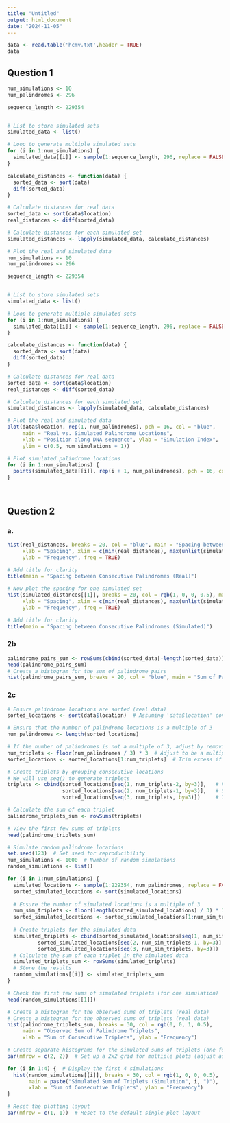 ---
title: "Untitled"
output: html_document
date: "2024-11-05"
---
```{r}
data <- read.table('hcmv.txt',header = TRUE)
data
```
## Question 1
```{r}
num_simulations <- 10
num_palindromes <- 296

sequence_length <- 229354


# List to store simulated sets
simulated_data <- list()

# Loop to generate multiple simulated sets
for (i in 1:num_simulations) {
  simulated_data[[i]] <- sample(1:sequence_length, 296, replace = FALSE)
}
```


```{r}
calculate_distances <- function(data) {
  sorted_data <- sort(data)
  diff(sorted_data)
}

# Calculate distances for real data
sorted_data <- sort(data$location)
real_distances <- diff(sorted_data)

# Calculate distances for each simulated set
simulated_distances <- lapply(simulated_data, calculate_distances)

# Plot the real and simulated data
num_simulations <- 10
num_palindromes <- 296

sequence_length <- 229354


# List to store simulated sets
simulated_data <- list()

# Loop to generate multiple simulated sets
for (i in 1:num_simulations) {
  simulated_data[[i]] <- sample(1:sequence_length, 296, replace = FALSE)
}
```


```{r}
calculate_distances <- function(data) {
  sorted_data <- sort(data)
  diff(sorted_data)
}

# Calculate distances for real data
sorted_data <- sort(data$location)
real_distances <- diff(sorted_data)

# Calculate distances for each simulated set
simulated_distances <- lapply(simulated_data, calculate_distances)

# Plot the real and simulated data
plot(data$location, rep(1, num_palindromes), pch = 16, col = "blue",
     main = "Real vs. Simulated Palindrome Locations",
     xlab = "Position along DNA sequence", ylab = "Simulation Index",
     ylim = c(0.5, num_simulations + 1))

# Plot simulated palindrome locations
for (i in 1:num_simulations) {
  points(simulated_data[[i]], rep(i + 1, num_palindromes), pch = 16, col = "red")
}




```

## Question 2
### a. 
```{r}
hist(real_distances, breaks = 20, col = "blue", main = "Spacing between Consecutive Palindromes (Real)",
     xlab = "Spacing", xlim = c(min(real_distances), max(unlist(simulated_distances))),
     ylab = "Frequency", freq = TRUE)

# Add title for clarity
title(main = "Spacing between Consecutive Palindromes (Real)")

# Now plot the spacing for one simulated set
hist(simulated_distances[[1]], breaks = 20, col = rgb(1, 0, 0, 0.5), main = "Spacing between Consecutive Palindromes (Simulated)",
     xlab = "Spacing", xlim = c(min(real_distances), max(unlist(simulated_distances))),
     ylab = "Frequency", freq = TRUE)

# Add title for clarity
title(main = "Spacing between Consecutive Palindromes (Simulated)")

```
### 2b
```{r}
palindrome_pairs_sum <- rowSums(cbind(sorted_data[-length(sorted_data)], sorted_data[-1]))
head(palindrome_pairs_sum)
# Create a histogram for the sum of palindrome pairs
hist(palindrome_pairs_sum, breaks = 20, col = "blue", main = "Sum of Palindrome Pairs", xlab = "Sum of Consecutive Pairs", ylab = "Frequency")


```
### 2c
```{r}
# Ensure palindrome locations are sorted (real data)
sorted_locations <- sort(data$location)  # Assuming 'data$location' contains your palindrome positions

# Ensure that the number of palindrome locations is a multiple of 3
num_palindromes <- length(sorted_locations)

# If the number of palindromes is not a multiple of 3, adjust by removing extra locations
num_triplets <- floor(num_palindromes / 3) * 3  # Adjust to be a multiple of 3
sorted_locations <- sorted_locations[1:num_triplets]  # Trim excess if necessary

# Create triplets by grouping consecutive locations
# We will use seq() to generate triplets
triplets <- cbind(sorted_locations[seq(1, num_triplets-2, by=3)],   # First element of each triplet
                  sorted_locations[seq(2, num_triplets-1, by=3)],   # Second element of each triplet
                  sorted_locations[seq(3, num_triplets, by=3)])     # Third element of each triplet

# Calculate the sum of each triplet
palindrome_triplets_sum <- rowSums(triplets)

# View the first few sums of triplets
head(palindrome_triplets_sum)

# Simulate random palindrome locations
set.seed(123)  # Set seed for reproducibility
num_simulations <- 1000  # Number of random simulations
random_simulations <- list()

for (i in 1:num_simulations) {
  simulated_locations <- sample(1:229354, num_palindromes, replace = FALSE)  # Random sample from DNA sequence
  sorted_simulated_locations <- sort(simulated_locations)
  
  # Ensure the number of simulated locations is a multiple of 3
  num_sim_triplets <- floor(length(sorted_simulated_locations) / 3) * 3
  sorted_simulated_locations <- sorted_simulated_locations[1:num_sim_triplets]  # Trim if necessary
  
  # Create triplets for the simulated data
  simulated_triplets <- cbind(sorted_simulated_locations[seq(1, num_sim_triplets-2, by=3)],   # First element of each triplet
          sorted_simulated_locations[seq(2, num_sim_triplets-1, by=3)],   # Second element of each triplet
          sorted_simulated_locations[seq(3, num_sim_triplets, by=3)])     # Third element of each triplet
  # Calculate the sum of each triplet in the simulated data
  simulated_triplets_sum <- rowSums(simulated_triplets)
  # Store the results
  random_simulations[[i]] <- simulated_triplets_sum
}

# Check the first few sums of simulated triplets (for one simulation)
head(random_simulations[[1]])

# Create a histogram for the observed sums of triplets (real data)
# Create a histogram for the observed sums of triplets (real data)
hist(palindrome_triplets_sum, breaks = 30, col = rgb(0, 0, 1, 0.5),
     main = "Observed Sum of Palindrome Triplets",
     xlab = "Sum of Consecutive Triplets", ylab = "Frequency")

# Create separate histograms for the simulated sums of triplets (one for each simulation)
par(mfrow = c(2, 2))  # Set up a 2x2 grid for multiple plots (adjust as needed)

for (i in 1:4) {  # Display the first 4 simulations
  hist(random_simulations[[i]], breaks = 30, col = rgb(1, 0, 0, 0.5),
       main = paste("Simulated Sum of Triplets (Simulation", i, ")"),
       xlab = "Sum of Consecutive Triplets", ylab = "Frequency")
}

# Reset the plotting layout
par(mfrow = c(1, 1))  # Reset to the default single plot layout



```

